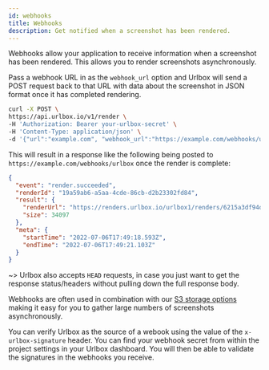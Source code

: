```yaml
---
id: webhooks
title: Webhooks
description: Get notified when a screenshot has been rendered.
---
```


Webhooks allow your application to receive information when a screenshot has been rendered. This allows you to render screenshots asynchronously.

Pass a webhook URL in as the `webhook_url` option and Urlbox will send a POST request back to that URL with data about the screenshot in JSON format once it has completed rendering.

```zsh
curl -X POST \
https://api.urlbox.io/v1/render \
-H 'Authorization: Bearer your-urlbox-secret' \
-H 'Content-Type: application/json' \
-d '{"url":"example.com", "webhook_url":"https://example.com/webhooks/urlbox"}'
```

This will result in a response like the following being posted to `https://example.com/webhooks/urlbox` once the render is complete:

```json
{
  "event": "render.succeeded",
  "renderId": "19a59ab6-a5aa-4cde-86cb-d2b23302fd84",
  "result": {
    "renderUrl": "https://renders.urlbox.io/urlbox1/renders/6215a3df94d7588f7d910513/2022/7/6/19a59ab6-a5aa-4cde-86cb-d2b23302fd84.png",
    "size": 34097
  },
  "meta": {
    "startTime": "2022-07-06T17:49:18.593Z",
    "endTime": "2022-07-06T17:49:21.103Z"
  }
}
```

~> Urlbox also accepts `HEAD` requests, in case you just want to get the response status/headers without pulling down the full response body.

Webhooks are often used in combination with our <a href="/docs/options#storage-options">S3 storage options</a> making it easy for you to gather large numbers of screenshots asynchronously.

You can verify Urlbox as the source of a webook using the value of the `x-urlbox-signature` header. You can find your webhook secret from within the project settings in your Urlbox dashboard. You will then be able to validate the signatures in the webhooks you receive.
